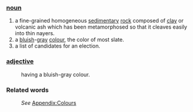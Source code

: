 ===[[noun]]===
#a fine-grained homogeneous [[sedimentary]] [[rock]] composed of [[clay]] or volcanic ash which has been metamorphosed so that it cleaves easily into thin nayers.
#a [[blue|bluish]]-[[gray]] [[color|colour]], the color of most slate.
#a list of candidates for an election.
===[[adjective]]===
:having a bluish-gray colour.
===Related words===
:''See'' [[Wiktionary_Appendix:Colours|Appendix:Colours]]